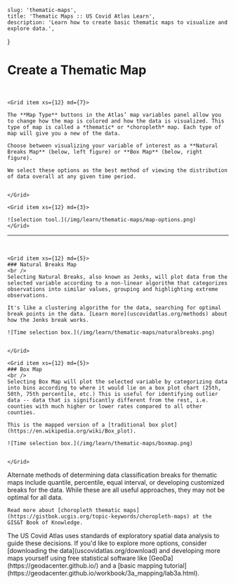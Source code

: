 
    slug: 'thematic-maps',
    title: 'Thematic Maps :: US Covid Atlas Learn',
    description: 'Learn how to create basic thematic maps to visualize and explore data.',
}


# Create a Thematic Map

<br />

<SelfContainedVideoModal
    buttonText="Watch Video Tutorial"
    videoUrl="https://www.youtube.com/embed/2QchUJSsm0k"
    title="Thematic Maps"
    />

<Grid container spacing={8}>

    <Grid item xs={12} md={7}>

    The **Map Type** buttons in the Atlas’ map variables panel allow you to change how the map is colored and how the data is visualized. This type of map is called a *thematic* or *choropleth* map. Each type of map will give you a new of the data.

    Choose between visualizing your variable of interest as a **Natural Breaks Map** (below, left figure) or **Box Map** (below, right figure). 

    We select these options as the best method of viewing the distribution of data overall at any given time period. 


    </Grid>

    <Grid item xs={12} md={3}>

    ![selection tool.](/img/learn/thematic-maps/map-options.png)
    </Grid>

</Grid>

<hr />
<br />

<Grid container spacing={8}>

    <Grid item xs={12} md={5}>
    ### Natural Breaks Map
    <br />
    Selecting Natural Breaks, also known as Jenks, will plot data from the selected variable according to a non-linear algorithm that categorizes observations into similar values, grouping and highlighting extreme observations. 

    It's like a clustering algorithm for the data, searching for optimal break points in the data. [Learn more](uscovidatlas.org/methods) about how the Jenks break works.

    ![Time selection box.](/img/learn/thematic-maps/naturalbreaks.png)


    </Grid>

    <Grid item xs={12} md={5}>
    ### Box Map
    <br />
    Selecting Box Map will plot the selected variable by categorizing data into bins according to where it would lie on a box plot chart (25th, 50th, 75th percentile, etc.) This is useful for identifying outlier data -- data that is significantly different from the rest, i.e. counties with much higher or lower rates compared to all other counties. 

    This is the mapped version of a [traditional box plot](https://en.wikipedia.org/wiki/Box_plot).

    ![Time selection box.](/img/learn/thematic-maps/boxmap.png)


    </Grid>

</Grid>

<HintBox>
    Alternate methods of determining data classification breaks for thematic maps include quantile, percentile, equal interval, or developing customized breaks for the data. While these are all useful approaches, they may not be optimal for all data. 

    Read more about [choropleth thematic maps](https://gistbok.ucgis.org/topic-keywords/choropleth-maps) at the GIS&T Book of Knowledge. 
</HintBox>

<HintBox>
    The US Covid Atlas uses standards of exploratory spatial data analysis to guide these decisions. If you'd like to explore more options, consider [downloading the data](uscovidatlas.org/download) and developing more maps yourself using free statistical software like [GeoDa](https://geodacenter.github.io/) and a [basic mapping tutorial](https://geodacenter.github.io/workbook/3a_mapping/lab3a.html).
</HintBox>

